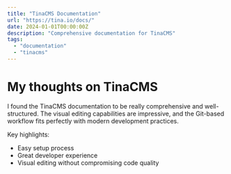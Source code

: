 ```yaml
---
title: "TinaCMS Documentation"
url: "https://tina.io/docs/"
date: 2024-01-01T00:00:00Z
description: "Comprehensive documentation for TinaCMS"
tags:
  - "documentation"
  - "tinacms"
---
```


# My thoughts on TinaCMS

I found the TinaCMS documentation to be really comprehensive and well-structured. The visual editing capabilities are impressive, and the Git-based workflow fits perfectly with modern development practices.

Key highlights:
- Easy setup process
- Great developer experience
- Visual editing without compromising code quality